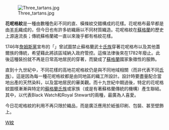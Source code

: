 {{unreferenced|time=2013-4-7}}
<!-- {{Other uses}} -->
[[Image:Three_tartans.jpg|thumb]]

'''花呢格紋'''是一種由數種色彩不同的直、橫條紋交錯構成的花樣。花呢格布最早都是由[[羊毛|羊毛]]織成的，但今日也有許多紡織廠以不同材質織造。花呢格紋在[[蘇格蘭|蘇格蘭]]的歷史上源遠流長；傳統蘇格蘭裙一直以來幾乎都有格紋花樣。

1746年[[詹姆斯黨|詹姆斯黨]]宣布的「{{le|1746年英國服裝法|Act of Proscription 1746|服裝法}}」曾試圖禁止蘇格蘭武士[[氏族|氏族]]穿著花呢格布以及其他蓋爾族的傳統，希望藉此將該區域納入政府管控。這條法律後來在1782年廢止。此後這種裝扮就不再是日常高地居民的穿著，而變成了[[蘇格蘭|蘇格蘭]]國家象徵性的服飾。

直到十九世紀中，不同花樣的高地花呢格紋仍是與不同地域相關（而非代表不同[[氏族|氏族]]）。這是因為每一種花呢格紋都是由同地區的織工所設計。設計時要盡量配合當地出產的天然染料，以及當地居民的審美觀。而十九世紀中期過後，特定的花呢格紋圖樣漸漸與特定的[[蘇格蘭|蘇格蘭]][[氏族|氏族]]或家族（或是有著蘇格蘭傳統的機構）產生聯結。其中，以代表Black Watch和Royal Stewart的兩種，最廣為人喜愛。

今日花呢格紋的利用不再只限於織品，而是廣泛應用於紙張印刷、包裝、甚至壁飾上。

[[Category:服装|W紋]]